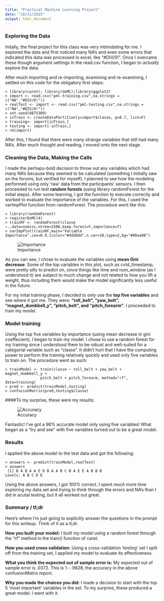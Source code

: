 ```yaml
---
title: "Practical Machine Learning Project"
date: "10/21/2015"
output: html_document
---
```


### Exploring the Data
Initally, the final project for this class was very intimidating for me. I explored the data and first noticed many NA's and even some errors that indicated this data was processed in excel, like "#DIV/0!". Once I overcame these though argument settings in the read.csv function, I began to *actually* explore the data. 

After much importing and re-importing, examining and re-examining, I settled on this code for the obligatory first steps:

```
> library(caret); library(doMC);library(ggplot2)
> import <- read.csv("pml-training.csv",na.strings = c("NA","#DIV/0!"))
> realTest <- import <- read.csv("pml-testing.csv",na.strings = c("NA","#DIV/0!"))
> set.seed(8675309)
> inTrain <- createDataPartition(y=import$classe, p=0.7, list=F)
> training<- import[inTrain,]
> testing <- import[-inTrain,]
> rm(import)
```

After this, I found that there were many strange variables that still had many NA's. After much thought and reading, I moved onto the next stage.

### Cleaning the Data, Making the Calls
I made the perhaps-bold decision to throw out any variables which had many NA's because they seemed to be calculated (something I initially saw on the forums, but verified for myself). I planned to see how the modeling performed using only 'raw' data from the participants' sensors. I then proceeded to run test **random forests** (using library randomForest for the initial steps). After some learning, I got the function to execute correctly and worked to evaluate the importance of the variables. For this, I used the varImpPlot function from randomForest. The procedure went like this:

```
> library(randomForest)
> registerDoMC(4)
> trainRF <- randomForest(classe ~.,data=nomiss,ntree=1500,keep.forest=F,importance=T)
> varImpPlot(trainRF,main="Variable Importance",cex=0.9,lcolor="#dddddd",n.var=10,type=2,bg="#00aa00")
```
![Importance](answers/importance.png)

As you can see, I chose to evaluate the variables using **mean Gini decrease**. Some of the top variables in this plot, such as cvtd\_timestamp, were pretty silly to predict on, since things like time and num\_window (as I understood it) are subject to much change and not related to how you lift a weight, thus including them would make the model significantly less useful in the future. 

For my inital training phase, I decided to only use the **top five variables** and see where it got me. They were: **"roll_belt", "yaw_belt", "magnet_dumbbell_y", "pitch_belt", and "pitch_forearm"**. I proceeded to train my model.

### Model training
Using the top five variables by importance (using mean decrease in gini coeffecient), I began to train my model. I chose to use a random forest for my training since I understood them to be robust and well-suited for a categorial variable such as "classe". It didn't hurt that I have the computing power to perform the training relatively quickly and used only five variables to train on. The procedure went as such:

```
> trainModel <- train(classe ~ roll_belt + yaw_belt + magnet_dumbbell_y + 
                pitch_belt + pitch_forearm, method="rf", data=training)
> pred <- predict(trainModel,testing)
> confusionMatrix(pred,testing$classe)
```



####To my surprise, these were my results:



![Accuracy](answers/model accuracy.png)

Fantastic! I've got a 96% accurate model only using five variables! What began as a "try and see" with five variables turned out to be a great model. 

### Results
I applied the above model to the test data and got the following:

```
> answers <- predict(trainModel,realTest)
> answers
 [1] B A B A A E D B A A B C B A E E A B B B
Levels: A B C D E
```

Using the above answers, I got 100% correct. I spent *much* more time exploring my data set and trying to think through the errors and NA's than I did in acutal testing, but it all worked out great. 

### Summary / tl;dr
Here's where I'm just going to explicitly answer the questions in the prompt for this writeup. Think of it as a tl;dr. 

**How you built your model:** I built my model using a random forest through the "rf" method in the train() function of caret. 

**How you used cross validation:** Using a cross-validation 'testing' set I split off from the training set, I applied my model to evaluate its effectiveness.

**What you think the expected out of sample error is:** My expected out of sample error is .0372. This is 1 - .9628, the accuracy in the above confusionMatrix report.

**Why you made the choices you did:** I made a decision to start with the top 5 'most important' variables in the set. To my surprise, these produced a great model. I went with it. 








